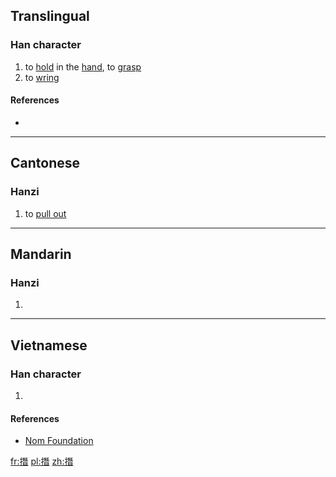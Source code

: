 ==Translingual==

===Han character===
{{Han char|rn=64|rad=手|as=12|sn=15|four=|canj=QMUA|ids=⿰扌朁}}

# to [[hold]] in the [[hand]], to [[grasp]]
# to [[wring]]

====References====
* {{Han ref|kx=0453.310|dkj=12687|dj=0803.140|hdz=31956.010|uh=648D|ud=25741}}

----

==Cantonese==

===Hanzi===
{{yue-hanzi|jyut=[[cim4]]|y=chim4}}

# to [[pull out]]

----

==Mandarin==

===Hanzi===
{{cmn-hanzi|pin=[[zǎn]] ([[zan3]]), [[xián]] ([[xian2]])|wg=tsan<sup>3</sup>, hsien<sup>2</sup>}}

# {{defn|lang=cmn|sort=手12}}

----

==Vietnamese==

===Han character===
{{vi-readings|rs=手12| hanviet = tròm}}

# {{defn|lang=vi|sort=手12}}

====References====
*[http://nomfoundation.org/common/nom_details.php?codepoint=648d Nom Foundation]

[[fr:撍]]
[[pl:撍]]
[[zh:撍]]
